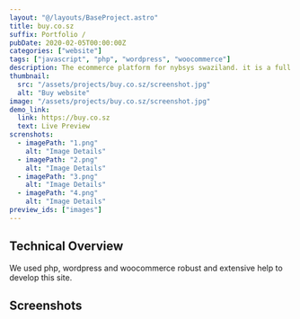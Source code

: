 ```yaml
---
layout: "@/layouts/BaseProject.astro"
title: buy.co.sz
suffix: Portfolio /
pubDate: 2020-02-05T00:00:00Z
categories: ["website"]
tags: ["javascript", "php", "wordpress", "woocommerce"]
description: The ecommerce platform for nybsys swaziland. it is a full e-commerce platform build using wordpress and woocommerce.
thumbnail:
  src: "/assets/projects/buy.co.sz/screenshot.jpg"
  alt: "Buy website"
image: "/assets/projects/buy.co.sz/screenshot.jpg"
demo_link:
  link: https://buy.co.sz
  text: Live Preview
screnshots:
  - imagePath: "1.png"
    alt: "Image Details"
  - imagePath: "2.png"
    alt: "Image Details"
  - imagePath: "3.png"
    alt: "Image Details"
  - imagePath: "4.png"
    alt: "Image Details"
preview_ids: ["images"]
---
```



## Technical Overview

We used php, wordpress and woocommerce robust and extensive help to develop this site.

## Screenshots

<PhotoViewer
  name="v1"
  images={frontmatter.screnshots}
  directory="/assets/projects/buy.co.sz"
  client:only="react"
/>
